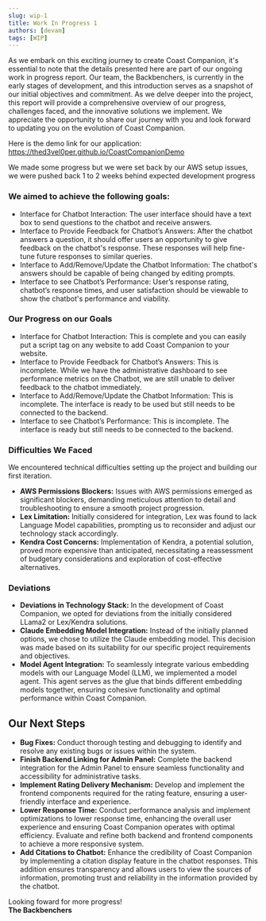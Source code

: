 ```yaml
---
slug: wip-1
title: Work In Progress 1
authors: [devam]
tags: [WIP]
---
```


As we embark on this exciting journey to create Coast Companion, it's essential to note that the details presented here are part of our ongoing work in progress report. Our team, the Backbenchers, is currently in the early stages of development, and this introduction serves as a snapshot of our initial objectives and commitment. As we delve deeper into the project, this report will provide a comprehensive overview of our progress, challenges faced, and the innovative solutions we implement. We appreciate the opportunity to share our journey with you and look forward to updating you on the evolution of Coast Companion.

Here is the demo link for our application: https://thed3vel0per.github.io/CoastCompanionDemo 

We made some progress but we were set back by our AWS setup issues, we were pushed back 1 to 2 weeks behind expected development progress

<!-- truncate -->

### We aimed to achieve the following goals:
- Interface for Chatbot Interaction: The user interface should have a text box to send questions to the chatbot and receive answers.
- Interface to Provide Feedback for Chatbot’s Answers: After the chatbot answers a question, it should offer users an opportunity to give feedback on the chatbot's response. These responses will help fine-tune future responses to similar queries.
- Interface to Add/Remove/Update the Chatbot Information: The chatbot's answers should be capable of being changed by editing prompts.
- Interface to see Chatbot’s Performance: User’s response rating, chatbot’s response times, and user satisfaction should be viewable to show the chatbot's performance and viability.

### Our Progress on our Goals
- Interface for Chatbot Interaction: This is complete and you can easily put a script tag on any website to add Coast Companion to your website.
- Interface to Provide Feedback for Chatbot’s Answers: This is incomplete. While we have the administrative dashboard to see performance metrics on the Chatbot, we are still unable to deliver feedback to the chatbot immediately.
- Interface to Add/Remove/Update the Chatbot Information: This is incomplete. The interface is ready to be used but still needs to be connected to the backend.
- Interface to see Chatbot’s Performance: This is incomplete. The interface is ready but still needs to be connected to the backend.

### Difficulties We Faced
We encountered technical difficulties setting up the project and building our first iteration.
- **AWS Permissions Blockers:** Issues with AWS permissions emerged as significant blockers, demanding meticulous attention to detail and troubleshooting to ensure a smooth project progression.
- **Lex Limitation:** Initially considered for integration, Lex was found to lack Language Model capabilities, prompting us to reconsider and adjust our technology stack accordingly.
- **Kendra Cost Concerns:** Implementation of Kendra, a potential solution, proved more expensive than anticipated, necessitating a reassessment of budgetary considerations and exploration of cost-effective alternatives.

### Deviations
- **Deviations in Technology Stack:** In the development of Coast Companion, we opted for deviations from the initially considered LLama2 or Lex/Kendra solutions.
- **Claude Embedding Model Integration:** Instead of the initially planned options, we chose to utilize the Claude embedding model. This decision was made based on its suitability for our specific project requirements and objectives.
- **Model Agent Integration:** To seamlessly integrate various embedding models with our Language Model (LLM), we implemented a model agent. This agent serves as the glue that binds different embedding models together, ensuring cohesive functionality and optimal performance within Coast Companion.

## Our Next Steps
- **Bug Fixes:** Conduct thorough testing and debugging to identify and resolve any existing bugs or issues within the system.
- **Finish Backend Linking for Admin Panel:** Complete the backend integration for the Admin Panel to ensure seamless functionality and accessibility for administrative tasks.
- **Implement Rating Delivery Mechanism:** Develop and implement the frontend components required for the rating feature, ensuring a user-friendly interface and experience.
- **Lower Response Time:** Conduct performance analysis and implement optimizations to lower response time, enhancing the overall user experience and ensuring Coast Companion operates with optimal efficiency. Evaluate and refine both backend and frontend components to achieve a more responsive system.
- **Add Citations to Chatbot:** Enhance the credibility of Coast Companion by implementing a citation display feature in the chatbot responses. This addition ensures transparency and allows users to view the sources of information, promoting trust and reliability in the information provided by the chatbot.


Looking foward for more progress! <br />
**The Backbenchers**